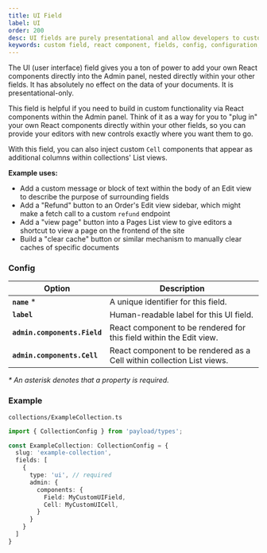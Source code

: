 ```yaml
---
title: UI Field
label: UI
order: 200
desc: UI fields are purely presentational and allow developers to customize the admin panel to a very fine degree, including adding actions and other functions.
keywords: custom field, react component, fields, config, configuration, documentation, Content Management System, cms, headless, javascript, node, react, express
---
```


<Banner >
  The UI (user interface) field gives you a ton of power to add your own React components directly into the Admin panel, nested directly within your other fields. It has absolutely no effect on the data of your documents. It is presentational-only.
</Banner>

This field is helpful if you need to build in custom functionality via React components within the Admin panel. Think of it as a way for you to "plug in" your own React components directly within your other fields, so you can provide your editors with new controls exactly where you want them to go.

With this field, you can also inject custom `Cell` components that appear as additional columns within collections' List views.

**Example uses:**

- Add a custom message or block of text within the body of an Edit view to describe the purpose of surrounding fields
- Add a "Refund" button to an Order's Edit view sidebar, which might make a fetch call to a custom `refund` endpoint
- Add a "view page" button into a Pages List view to give editors a shortcut to view a page on the frontend of the site
- Build a "clear cache" button or similar mechanism to manually clear caches of specific documents

### Config

| Option                       | Description |
| ---------------------------- | ----------- |
| **`name`** *                 | A unique identifier for this field. |
| **`label`**                  | Human-readable label for this UI field. |
| **`admin.components.Field`** | React component to be rendered for this field within the Edit view. |
| **`admin.components.Cell`**  | React component to be rendered as a Cell within collection List views. |

*\* An asterisk denotes that a property is required.*

### Example

`collections/ExampleCollection.ts`
```ts
import { CollectionConfig } from 'payload/types';

const ExampleCollection: CollectionConfig = {
  slug: 'example-collection',
  fields: [
    {
      type: 'ui', // required
      admin: {
        components: {
          Field: MyCustomUIField,
          Cell: MyCustomUICell,
        }
      }
    }
  ]
}

```
